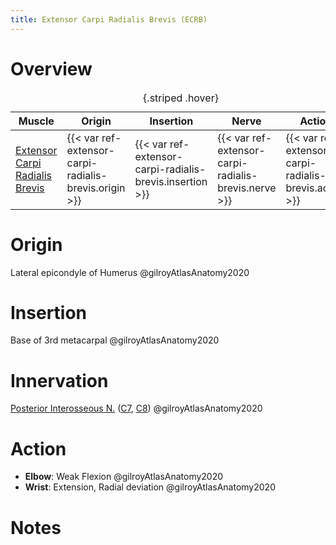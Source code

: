 ```yaml
---
title: Extensor Carpi Radialis Brevis (ECRB)
---
```



# Overview

| Muscle  | Origin | Insertion | Nerve | Action |
|------|--------|-------|----------|--------|
| [Extensor Carpi Radialis Brevis]({{< var ref-extensor-carpi-radialis-brevis.path >}}) | {{< var ref-extensor-carpi-radialis-brevis.origin >}} | {{< var ref-extensor-carpi-radialis-brevis.insertion >}} | {{< var ref-extensor-carpi-radialis-brevis.nerve >}} | {{< var ref-extensor-carpi-radialis-brevis.action >}} |
: {.striped .hover}



# Origin

Lateral epicondyle of Humerus @gilroyAtlasAnatomy2020

# Insertion

Base of 3rd metacarpal @gilroyAtlasAnatomy2020

# Innervation

[Posterior Interosseous N.]({{< var ref-posterior-interosseous-nerve.path >}}) ([C7]({{< var ref-nerve-root.c7 >}}), [C8]({{< var ref-nerve-root.c8 >}})) @gilroyAtlasAnatomy2020

# Action

- **Elbow**: Weak Flexion @gilroyAtlasAnatomy2020
- **Wrist**: Extension, Radial deviation  @gilroyAtlasAnatomy2020





# Notes